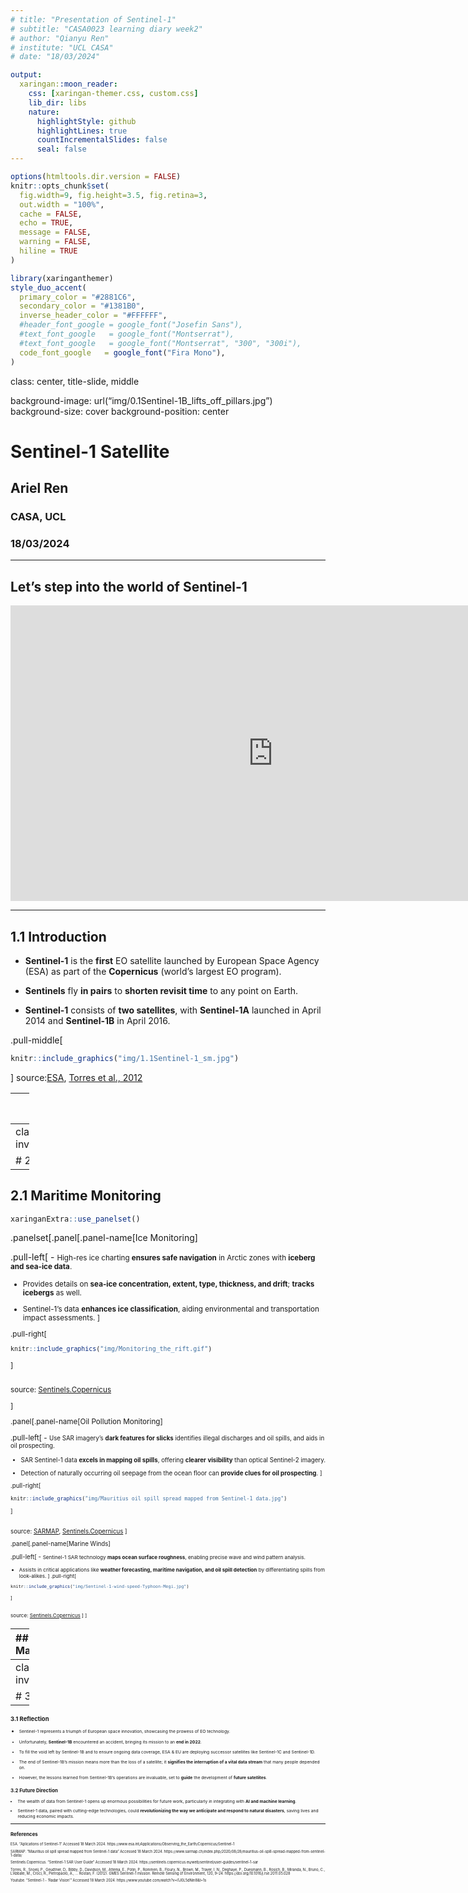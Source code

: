 ```yaml
---
# title: "Presentation of Sentinel-1"
# subtitle: "CASA0023 learning diary week2"
# author: "Qianyu Ren"
# institute: "UCL CASA"
# date: "18/03/2024"

output:
  xaringan::moon_reader:
    css: [xaringan-themer.css, custom.css]
    lib_dir: libs
    nature:
      highlightStyle: github
      highlightLines: true
      countIncrementalSlides: false
      seal: false
---
```

```r
options(htmltools.dir.version = FALSE)
knitr::opts_chunk$set(
  fig.width=9, fig.height=3.5, fig.retina=3,
  out.width = "100%",
  cache = FALSE,
  echo = TRUE,
  message = FALSE, 
  warning = FALSE,
  hiline = TRUE
)
```

```r
library(xaringanthemer)
style_duo_accent(
  primary_color = "#2881C6",
  secondary_color = "#1381B0",
  inverse_header_color = "#FFFFFF",
  #header_font_google = google_font("Josefin Sans"),
  #text_font_google   = google_font("Montserrat"),
  #text_font_google   = google_font("Montserrat", "300", "300i"),
  code_font_google   = google_font("Fira Mono"),
)
```

class: center, title-slide, middle

background-image: url("img/0.1Sentinel-1B_lifts_off_pillars.jpg")
background-size: cover
background-position: center

# Sentinel-1    Satellite

## Ariel Ren
### CASA, UCL
### 18/03/2024

---

## Let's step into the world of Sentinel-1
<iframe width="840" height="473" src="https://www.youtube.com/embed/i1J0L5dNin8" frameborder="0" allow="accelerometer; autoplay; encrypted-media; gyroscope; picture-in-picture" allowfullscreen style="display: block; margin: auto;"></iframe>

---

## 1.1 Introduction

- **Sentinel-1** is the **first** EO satellite launched by European Space Agency (ESA) as part of the **Copernicus** (world's largest EO program).

- **Sentinels** fly **in pairs** to **shorten revisit time** to any point on Earth.

- **Sentinel-1** consists of **two satellites**, with **Sentinel-1A** launched in April 2014 and **Sentinel-1B** in April 2016.

.pull-middle[
```r
knitr::include_graphics("img/1.1Sentinel-1_sm.jpg")
```
]
source:[ESA](https://www.esa.int/ESA_Multimedia/Images/2014/02/Sentinel-1), [Torres et al., 2012](https://doi.org/10.1016/j.rse.2011.05.028)

---
## 1.2 Key attributes

- an imaging radar mission provides **continuous all-weather, day-and-night imagery** at C-band.

- 1A & 1B two satellites orbit 180° apart, which can **image the entire Earth every six days**.

                          
<br/>

|       **Operational modes**      |                                     |
| -------------------------------- | ------------------------------------|
| Interferometric wide-swath mode  | 250 km and 5×20 m resolution        |
| Wave mode       |20×20 km and 5×5 m resolution (at 100 km intervals)   |
| Strip map mode    | 80 km swath and 5×5 m resolution                   |
| Extra wide-swath mode    | 400 km and 20×40 m resolution               |

source:[ESA](https://www.esa.int/Applications/Observing_the_Earth/Copernicus/Sentinel-1/Facts_and_figures)

---
class: inverse,middle,center

# 2. Applications
---

## 2.1 Maritime Monitoring

```r
xaringanExtra::use_panelset()
```

.panelset[.panel[.panel-name[Ice Monitoring]

.pull-left[
- <small> High-res ice charting **ensures safe navigation** in Arctic zones with **iceberg and sea-ice data**.

- Provides details on **sea-ice concentration, extent, type, thickness, and drift**; **tracks icebergs** as well.

- Sentinel-1's data **enhances ice classification**, aiding environmental and transportation impact assessments.
]

.pull-right[
```r
knitr::include_graphics("img/Monitoring_the_rift.gif")
```
]

<br/>
source: [Sentinels.Copernicus](https://sentinels.copernicus.eu/web/sentinel/user-guides/sentinel-1-sar/applications/maritime-monitoring)

]


.panel[.panel-name[Oil Pollution Monitoring]

.pull-left[
- <small> Use SAR imagery's **dark features for slicks** identifies illegal discharges and oil spills, and aids in oil prospecting.

- SAR Sentinel-1 data **excels in mapping oil spills**, offering **clearer visibility** than optical Sentinel-2 imagery.

- Detection of naturally occurring oil seepage from the ocean floor can **provide clues for oil prospecting**.
]

.pull-right[
```r
knitr::include_graphics("img/Mauritius oil spill spread mapped from Sentinel-1 data.jpg")
```
]

<br/>
source: [SARMAP](https://www.sarmap.ch/index.php/2020/08/28/mauritius-oil-spill-spread-mapped-from-sentinel-1-data/), [Sentinels.Copernicus](https://sentinels.copernicus.eu/web/sentinel/user-guides/sentinel-1-sar/applications/maritime-monitoring)
]

.panel[.panel-name[Marine Winds]

.pull-left[
- <small> Sentinel-1 SAR technology **maps ocean surface roughness**, enabling precise wave and wind pattern analysis.

- Assists in critical applications like **weather forecasting, maritime navigation, and oil spill detection** by differentiating spills from look-alikes.
]
.pull-right[
```r
knitr::include_graphics("img/Sentinel-1-wind-speed-Typhoon-Megi.jpg")
```
]

<br/>
source: [Sentinels.Copernicus](https://sentinels.copernicus.eu/web/sentinel/user-guides/sentinel-1-sar/applications/maritime-monitoring)
]
]

---
## 2.2 Emergency Management

```r
xaringanExtra::use_panelset()
```

.panelset[.panel[.panel-name[Flood Monitoring]

.pull-left[
- <small> Over 75% of natural disasters involve **flooding, challenging to monitor** from space due to accompanying clouds.

- Sentinel-1’s radar ability to **‘see’ through clouds, rain and in darkness** makes it particularly useful for monitoring floods.

- Before-and-after flood imagery can offer immediate information, **aiding in damage assessment and response**.
]

.pull-right[
```r
knitr::include_graphics("img/Copernicus_Sentinel-1_maps_Bangladesh_flood_pillars.gif")
```
]

<br/>
source: [ESA](https://www.esa.int/ESA_Multimedia/Images/2022/06/Copernicus_Sentinel-1_maps_Bangladesh_flood), [Sentinels.Copernicus](https://sentinels.copernicus.eu/web/sentinel/user-guides/sentinel-1-sar/applications/emergency-management)

]


.panel[.panel-name[Landslide Monitoring]

.pull-left[

- <small> SAR interferometry **identifies landslide-prone areas** and **monitors surface changes** for disaster early warning.

- The **displacement time series** superimposed reveals **clear precursory movement** months before the event.
]

.pull-right[
```r
knitr::include_graphics("img/Sentinel-1-Maoxian-landslide-bottom.jpg")
```
]

<br/>
<br/>
<br/>
source: [SARMAP](https://www.sarmap.ch/index.php/2020/08/28/mauritius-oil-spill-spread-mapped-from-sentinel-1-data/), [Sentinels.Copernicus](https://sentinels.copernicus.eu/web/sentinel/user-guides/sentinel-1-sar/applications/emergency-management)
]

.panel[.panel-name[Earthquake & Volcano]

.pull-left[
- <small> InSAR creates **detailed maps of earthquake deformations**, identifies active faults, and assesses risks through continuous monitoring of prone areas.

- Its Wide swath mode **improves** the ability to **monitor large-scale earthquakes** efficiently.

- SAR interferometry tracks volcanic activity by measuring pre-eruption uplift and post-eruption shrinkage, **enhancing volcano observatory data**.
]

.pull-right[
```r
knitr::include_graphics("img/Sentinel-1-Italy-earthquake.jpg")
```
]

<br/>
source: [Sentinels.Copernicus](https://sentinels.copernicus.eu/web/sentinel/user-guides/sentinel-1-sar/applications/emergency-management)
]
]

---
class: inverse,middle,center

# 3. Reflection
---

### 3.1 Reflection

- <small> Sentinel-1 represents a triumph of European space innovation, showcasing the prowess of EO technology.
   
- Unfortunately, **Sentinel-1B** encountered an accident, bringing its mission to an **end in 2022**.

- To fill the void left by Sentinel-1B and to ensure ongoing data coverage, ESA & EU are deploying successor satellites like Sentinel-1C and Sentinel-1D.

- The end of Sentinel-1B's mission means more than the loss of a satellite; it **signifies the interruption of a vital data stream** that many people depended on.

- However, the lessons learned from Sentinel-1B's operations are invaluable, set to **guide** the development of **future satellites**.

### 3.2 Future Direction

- The wealth of data from Sentinel-1 opens up enormous possibilities for future work, particularly in integrating with **AI and machine learning**.

- Sentinel-1 data, paired with cutting-edge technologies, could **revolutionizing the way we anticipate and respond to natural disasters**, saving lives and reducing economic impacts.

---
### References

<small> 

ESA. “Aplications of Sentinel-1” Accessed 18 March 2024. https://www.esa.int/Applications/Observing_the_Earth/Copernicus/Sentinel-1

SARMAP. “Mauritius oil spill spread mapped from Sentinel-1 data” Accessed 18 March 2024.
https://www.sarmap.ch/index.php/2020/08/28/mauritius-oil-spill-spread-mapped-from-sentinel-1-data/

Sentinels.Copernicus. “Sentinel-1 SAR User Guide” Accessed 18 March 2024.
https://sentinels.copernicus.eu/web/sentinel/user-guides/sentinel-1-sar

Torres, R., Snoeij, P., Geudtner, D., Bibby, D., Davidson, M., Attema, E., Potin, P., Rommen, B., Floury, N., Brown, M., Traver, I. N., Deghaye, P., Duesmann, B., Rosich, B., Miranda, N., Bruno, C., L’Abbate, M., Croci, R., Pietropaolo, A., … Rostan, F. (2012). GMES Sentinel-1 mission. Remote Sensing of Environment, 120, 9–24. https://doi.org/10.1016/j.rse.2011.05.028

Youtube. “Sentinel-1 - 'Radar Vision'” Accessed 18 March 2024.
https://www.youtube.com/watch?v=i1J0L5dNin8&t=1s